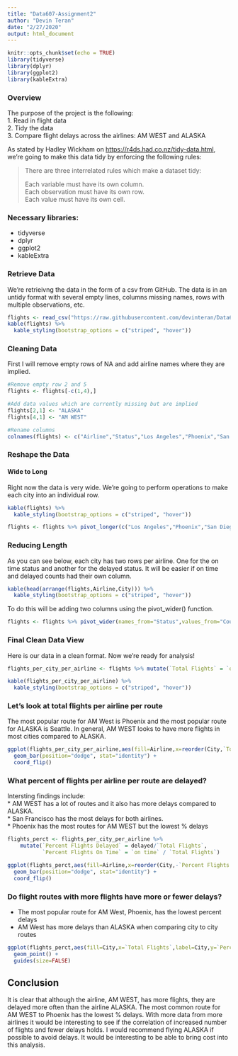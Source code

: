 ```yaml
---
title: "Data607-Assignment2"
author: "Devin Teran"
date: "2/27/2020"
output: html_document
---
```




```r
knitr::opts_chunk$set(echo = TRUE)
library(tidyverse)
library(dplyr)
library(ggplot2)
library(kableExtra)
```

### Overview
The purpose of the project is the following:  
1. Read in flight data  
2. Tidy the data  
3. Compare flight delays across the airlines: AM WEST and ALASKA    

As stated by Hadley Wickham on [https://r4ds.had.co.nz/tidy-data.html](https://r4ds.had.co.nz/tidy-data.html), we're going to make this data tidy by enforcing the following rules:

>There are three interrelated rules which make a dataset tidy:  
>  
>Each variable must have its own column.  
>Each observation must have its own row.  
>Each value must have its own cell.  

### Necessary libraries:
* tidyverse
* dplyr
* ggplot2
* kableExtra

### Retrieve Data
We're retrieivng the data in the form of a csv from GitHub.  The data is in an untidy format with several empty lines, columns missing names, rows with multiple observations, etc.
```r
flights <- read_csv("https://raw.githubusercontent.com/devinteran/Data607-Assignment2/master/Flights.csv")
kable(flights) %>%
  kable_styling(bootstrap_options = c("striped", "hover"))
```
  
### Cleaning Data
First I will remove empty rows of NA and add airline names where they are implied.
```r
#Remove empty row 2 and 5
flights <- flights[-c(1,4),]

#Add data values which are currently missing but are implied
flights[2,1] <- "ALASKA"
flights[4,1] <- "AM WEST"

#Rename columns
colnames(flights) <- c("Airline","Status","Los Angeles","Phoenix","San Diego","San Francisco","Seattle")
```
  
### Reshape the Data 
#### Wide to Long
Right now the data is very wide.  We're going to perform operations to make each city into an individual row.
```r
kable(flights) %>%
  kable_styling(bootstrap_options = c("striped", "hover"))
```

```r
flights <- flights %>% pivot_longer(c("Los Angeles","Phoenix","San Diego","San Francisco","Seattle"),names_to = "City",values_to="Count")
```
  
### Reducing Length
As you can see below, each city has two rows per airline.  One for the on time status and another for the delayed status.  It will be easier if on time and delayed counts had their own column.  
```r
kable(head(arrange(flights,Airline,City))) %>%
  kable_styling(bootstrap_options = c("striped", "hover"))
```
  
To do this will be adding two columns using the pivot_wider() function.
```r
flights <- flights %>% pivot_wider(names_from="Status",values_from="Count")
```
  
  
### Final Clean Data View
Here is our data in a clean format.  Now we're ready for analysis!
```r
flights_per_city_per_airline <- flights %>% mutate(`Total Flights` = `on time` + delayed)

kable(flights_per_city_per_airline) %>%
  kable_styling(bootstrap_options = c("striped", "hover"))
```
  
### Let's look at total flights per airline per route
The most popular route for AM West is Phoenix and the most popular route for ALASKA is Seattle.  In general, AM WEST looks to have more flights in most cities compared to ALASKA.
```r
ggplot(flights_per_city_per_airline,aes(fill=Airline,x=reorder(City,`Total Flights`),y=`Total Flights`)) +
  geom_bar(position="dodge", stat="identity") +
  coord_flip()
```
  
### What percent of flights per airline per route are delayed?
Intersting findings include:  
* AM WEST has a lot of routes and it also has more delays compared to ALASKA.   
* San Francisco has the most delays for both airlines.  
* Phoenix has the most routes for AM WEST but the lowest % delays
```r
flights_perct <- flights_per_city_per_airline %>% 
    mutate(`Percent Flights Delayed` = delayed/`Total Flights`,
           `Percent Flights On Time` = `on time` / `Total Flights`)

ggplot(flights_perct,aes(fill=Airline,x=reorder(City,-`Percent Flights Delayed`),y=`Percent Flights Delayed`)) + 
  geom_bar(position="dodge", stat="identity") +
  coord_flip()
```

### Do flight routes with more flights have more or fewer delays?
* The most popular route for AM West, Phoenix, has the lowest percent delays
* AM West has more delays than ALASKA when comparing city to city routes
```r

ggplot(flights_perct,aes(fill=City,x=`Total Flights`,label=City,y=`Percent Flights Delayed`,shape=City,color=Airline,size=4)) + 
  geom_point() +
  guides(size=FALSE)

```

  
## Conclusion
It is clear that although the airline, AM WEST, has more flights, they are delayed more often than the airline ALASKA.  The most common route for AM WEST to Phoenix has the lowest % delays.  With more data from more airlines it would be interesting to see if the correlation of increased number of flights and fewer delays holds.  I would recommend flying ALASKA if possible to avoid delays.  It would be interesting to be able to bring cost into this analysis. 
  
  
